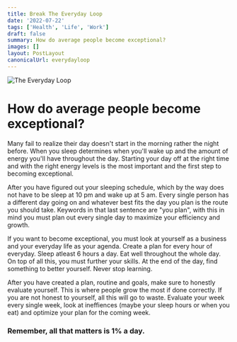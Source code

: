 ```yaml
---
title: Break The Everyday Loop
date: '2022-07-22'
tags: ['Health', 'Life', 'Work']
draft: false
summary: How do average people become exceptional?
images: []
layout: PostLayout
canonicalUrl: everydayloop
---
```


<img className="inline" src="/static/images/Blog/everyday.jpeg" alt="The Everyday Loop" />

# How do average people become exceptional?

Many fail to realize their day doesn't start in the morning rather the night before. When you sleep determines when you'll wake up and the amount of energy you'll have throughout the day. Starting your day off at the right time and with the right energy levels is the most important and the first step to becoming exceptional.

After you have figured out your sleeping schedule, which by the way does not have to be sleep at 10 pm and wake up at 5 am. Every single person has a different day going on and whatever best fits the day you plan is the route you should take. Keywords in that last sentence are "you plan", with this in mind you must plan out every single day to maximize your efficiency and growth.

If you want to become exceptional, you must look at yourself as a business and your everyday life as your agenda. Create a plan for every hour of everyday. Sleep atleast 6 hours a day. Eat well throughout the whole day. On top of all this, you must further your skills. At the end of the day, find something to better yourself. Never stop learning. 

After you have created a plan, routine and goals, make sure to honestly evaluate yourself. This is where people grow the most if done correctly. If you are not honest to yourself, all this will go to waste. Evaluate your week every single week, look at ineffiences (maybe your sleep hours or when you eat) and optimize your plan for the coming week.

### Remember, all that matters is 1% a day. 

